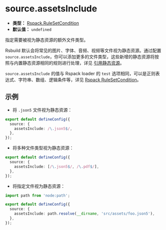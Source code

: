 # source.assetsInclude

- **类型：** [Rspack.RuleSetCondition](https://rspack.dev/config/module#condition)
- **默认值：** `undefined`

指定需要被视为静态资源的额外文件类型。

Rsbuild 默认会将常见的图片、字体、音频、视频等文件视为静态资源。通过配置 `source.assetsInclude`，你可以添加更多的文件类型，这些新增的静态资源将按照与内置静态资源相同的规则进行处理，详见 [引用静态资源](/guide/basic/static-assets)。

`source.assetsInclude` 的值与 Rspack loader 的 `test` 选项相同，可以是正则表达式、字符串、数组、逻辑条件等，详见 [Rspack RuleSetCondition](https://rspack.dev/config/module#condition)。

## 示例

- 将 `.json5` 文件视为静态资源：

```ts
export default defineConfig({
  source: {
    assetsInclude: /\.json5$/,
  },
});
```

- 将多种文件类型视为静态资源：

```ts
export default defineConfig({
  source: {
    assetsInclude: [/\.json5$/, /\.pdf$/],
  },
});
```

- 将指定文件视为静态资源：

```ts
import path from 'node:path';

export default defineConfig({
  source: {
    assetsInclude: path.resolve(__dirname, 'src/assets/foo.json5'),
  },
});
```
